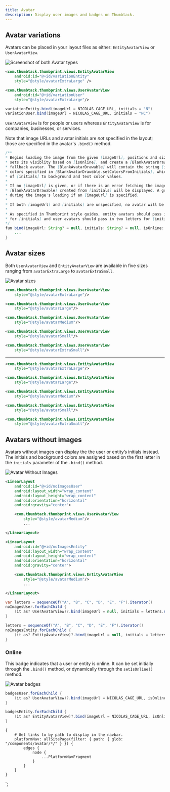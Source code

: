```yaml
---
title: Avatar
description: Display user images and badges on Thumbtack.
---
```



<ComponentHeader data={props.data} />

## Avatar variations

Avatars can be placed in your layout files as either: `EntityAvatarView` or `UserAvatarView`.

![Screenshot of both Avatar types](/img/avatar-android-variations.png)

```xml
<com.thumbtack.thumbprint.views.EntityAvatarView
    android:id="@+id/variationEntity"
    style="@style/avatarExtraLarge" />
```

```xml
<com.thumbtack.thumbprint.views.UserAvatarView
    android:id="@+id/variationUser"
    style="@style/avatarExtraLarge"/>
```

```java
variationEntity.bind(imageUrl = NICOLAS_CAGE_URL, initials = "N")
variationUser.bind(imageUrl = NICOLAS_CAGE_URL, initials = "NC")
```

`UserAvatarView` is for people or users whereas `EntityAvatarView` is for companies, businesses, or services.

Note that image URLs and avatar initials are _not_ specified in the layout; those are specified in the avatar's `.bind()` method.

```java
/**
* Begins loading the image from the given [imageUrl], positions and sizes the online badge,
* sets its visiblity based on [isOnline], and create a [BlankAvatarDrawable] as the
* fallback avatar. The [BlankAvatarDrawable] will contain the string [initials] and use the
* colors specified in [BlankAvatarDrawable.setColorsFromInitials], which maps the first letter
* of [initials] to background and text color values.
*
* If no [imageUrl] is given, or if there is an error fetching the image, then the
* [BlankAvatarDrawable] created from [initials] will be displayed. A gray placeholder is shown
* during the image's loading if an [imageUrl] is specified.
*
* If both [imageUrl] and [initials] are unspecified, no avatar will be displayed.
*
* As specified in Thumbprint style guides, entity avatars should pass in one letter
* for [initials] and user avatars should pass in two letters for [initials].
*/
fun bind(imageUrl: String? = null, initials: String? = null, isOnline: Boolean = false) {
    ...
}
```

## Avatar sizes

Both `UserAvatarView` and `EntityAvatarView` are available in five sizes ranging from `avatarExtraLarge` to `avatarExtraSmall`.

![Avatar sizes](/img/android-avatar-sizes.png)

```xml
<com.thumbtack.thumbprint.views.UserAvatarView
    style="@style/avatarExtraLarge"/>
```

```xml
<com.thumbtack.thumbprint.views.UserAvatarView
    style="@style/avatarLarge"/>
```

```xml
<com.thumbtack.thumbprint.views.UserAvatarView
    style="@style/avatarMedium"/>
```

```xml
<com.thumbtack.thumbprint.views.UserAvatarView
    style="@style/avatarSmall"/>
```

```xml
<com.thumbtack.thumbprint.views.UserAvatarView
    style="@style/avatarExtraSmall"/>
```

---

```xml
<com.thumbtack.thumbprint.views.EntityAvatarView
    style="@style/avatarExtraLarge"/>
```

```xml
<com.thumbtack.thumbprint.views.EntityAvatarView
    style="@style/avatarLarge"/>
```

```xml
<com.thumbtack.thumbprint.views.EntityAvatarView
    style="@style/avatarMedium"/>
```

```xml
<com.thumbtack.thumbprint.views.EntityAvatarView
    style="@style/avatarSmall"/>
```

```xml
<com.thumbtack.thumbprint.views.EntityAvatarView
    style="@style/avatarExtraSmall"/>
```

## Avatars without images

Avatars without images can display the the user or entity’s initials instead. The initials and background colors are assigned based on the first letter in the `initials` parameter of the `.bind()` method.

![Avatar Without Images](/img/android-avatar-without-images.png)

```xml
<LinearLayout
    android:id="@+id/noImagesUser"
    android:layout_width="wrap_content"
    android:layout_height="wrap_content"
    android:orientation="horizontal"
    android:gravity="center">

    <com.thumbtack.thumbprint.views.UserAvatarView
        style="@style/avatarMedium"/>
        ...

</LinearLayout>
```

```xml
<LinearLayout
    android:id="@+id/noImagesEntity"
    android:layout_width="wrap_content"
    android:layout_height="wrap_content"
    android:orientation="horizontal"
    android:gravity="center">

    <com.thumbtack.thumbprint.views.EntityAvatarView
        style="@style/avatarMedium"/>
        ...

</LinearLayout>
```

```java
var letters = sequenceOf("A", "B", "C", "D", "E", "F").iterator()
noImagesUser.forEachChild {
    (it as? UserAvatarView)?.bind(imageUrl = null, initials = letters.next() + "A")
}

letters = sequenceOf("A", "B", "C", "D", "E", "F").iterator()
noImagesEntity.forEachChild {
    (it as? EntityAvatarView)?.bind(imageUrl = null, initials = letters.next())
}
```

### Online

This badge indicates that a user or entity is online. It can be set initially through the `.bind()` method, or dynamically through the `setIsOnline()` method.

![Avatar badges](/img/avatar-android-online-indicator.png)

```java
badgesUser.forEachChild {
    (it as? UserAvatarView)?.bind(imageUrl = NICOLAS_CAGE_URL, isOnline = true)
}

badgesEntity.forEachChild {
    (it as? EntityAvatarView)?.bind(imageUrl = NICOLAS_CAGE_URL, isOnline = true)
}
```

    {
        # Get links to by path to display in the navbar.
        platformNav: allSitePage(filter: { path: { glob: "/components/avatar/*/" } }) {
            edges {
                node {
                    ...PlatformNavFragment
                }
            }
        }
    }
`;
